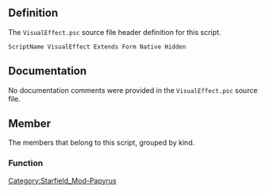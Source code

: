 {{Script_Object_Summary
| title = VisualEffect
| name = [[SFM:Script-VisualEffect|VisualEffect]]
| extends = [[SFM:Script-Form|Form]] → [[SFM:Script-ScriptObject|ScriptObject]]
| flags = Native, Hidden
}}


== Definition ==
The <code>VisualEffect.psc</code> source file header definition for this script.

<source lang="papyrus">
ScriptName VisualEffect Extends Form Native Hidden
</source>


== Documentation ==
No documentation comments were provided in the <code>VisualEffect.psc</code> source file.


== Member ==
The members that belong to this script, grouped by kind.

=== Function ===
{{Script_Object_Member_Summary
| title = Play
| script = [[SFM:Script-VisualEffect|VisualEffect]]
| name = [[SFM:Script-VisualEffect/Play|Play]]
| kind = Function
| flags = Native
| parameters = ObjectReference akObject, float afTime = -1.0, ObjectReference akFacingObject = none
| documentation = Plays this visual effect on the specified object, for a certain length of time (negative for infinite) and possibly facing another object
}}

{{Script_Object_Member_Summary
| title = Stop
| script = [[SFM:Script-VisualEffect|VisualEffect]]
| name = [[SFM:Script-VisualEffect/Stop|Stop]]
| kind = Function
| flags = Native
| parameters = ObjectReference akObject
| documentation = Stops this visual effect from playing in the specified object
}}


[[Category:Starfield_Mod-Papyrus]]
